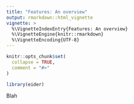 ```yaml
---
title: "Features: An overview"
output: rmarkdown::html_vignette
vignette: >
  %\VignetteIndexEntry{Features: An overview}
  %\VignetteEngine{knitr::rmarkdown}
  %\VignetteEncoding{UTF-8}
---
```


```r
knitr::opts_chunk$set(
  collapse = TRUE,
  comment = "#>"
)
```

```r
library(eider)
```

Blah

